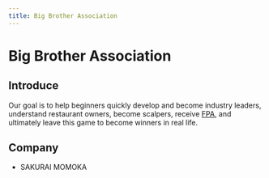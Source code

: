 ```yaml
---
title: Big Brother Association
---
```


# Big Brother Association

## Introduce 

Our goal is to help beginners quickly develop and become industry leaders, understand restaurant owners, become scalpers, receive [FPA](https://www.simcompanies.com/fpa/), and ultimately leave this game to become winners in real life.


## Company

- SAKURAI MOMOKA
